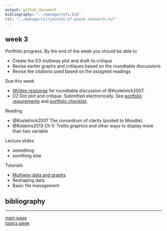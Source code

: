 ```yaml
---
output: github_document
bibliography: "../manage/refs.bib" 
csl: "../manage/csl/journal-of-peace-research.csl"
---
```



## week 3

Portfolio progress. By the end of the week you should be able to

- Create the D3 multiway plot and draft its critique 
- Revise earlier graphs and critiques based on the roundtable discussions 
- Revise the citations used based on the assigned readings 


Due this week

- [Written response](read-01_reading-response-form.pdf) for roundtable discussion of @Kostelnick2007. 
- D2 Dot plot and critique. Submitted electronically. See [portfolio requirements](folio-01_portfolio-requirements.md) and [portfolio checklist](folio-02_portfolio-checklist.pdf). 


Reading 

- @Kostelnick2007 The conundrum of clarity (posted to Moodle). 
- @Robbins2013 Ch 5: Trellis graphics and other ways to display more than two variable



Lecture slides

- something 
- somthing else 


Tutorials

- [Multiway data and graphs](tut-1101_multiways.md) 
- Reshaping data  
- Basic file management  




## bibliography 

<div id="refs"></div>
  
---

[main page](../README.md)<br>
[topics page](../README-by-topic.md)
